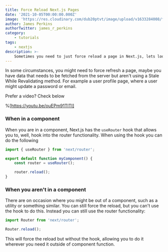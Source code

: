 ```yaml
---
title: Force Reload Next.js Pages
date: '2021-10-05T00:00:00.000Z'
image: 'https://res.cloudinary.com/dub20ptvt/image/upload/v1633284008/force-page-reload_rqi48d.webp'
author: James Perkins
authorTwitter: james_r_perkins
category:
    - tutorials
tags:
    - nextjs
description: >-
    Sometimes you need to just force reload a page in Next.js, lets look at a couple ways you can do this!
---
```


In some circumstances, you might need to force refresh a page, maybe you have data that needs to be fetched from the server but aren't using a Stale While Revalidating method. For example a user profile page, where a user might update a password or email.

Prefer a video? Check below

%[https://youtu.be/ouEPm91TlTI]

### When in a component

When you are in a component, Next.js has the `useRouter` hook that allows you to, well, hook into the router functionality. When using the hook you can do the following

```javascript
import { useRouter } from 'next/router';

export default function myComponent() {
    const router = useRouter();

    router.reload();
}
```

### When you aren't in a component

There are on occasion where you might be out of a component, such as a utility or something similar. You can still force the reload, but you can't use the hook to do this. Instead you can still use the router functionality:

```javascript
import Router from 'next/router';

Router.reload();
```

This will force the reload but without the hook, allowing you to do it wherever you need it outside of component function.
